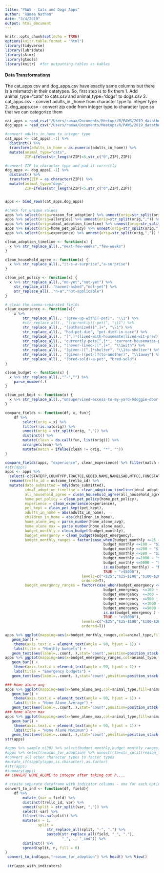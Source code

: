 ```yaml
---
title: "PAWS - Cats and Dogs Apps"
author: "Ramaa Nathan"
date: "3/4/2019"
output: html_document
---
```


```r
knitr::opts_chunk$set(echo = TRUE)
options(knitr.table.format = "html") 
library(tidyverse)
library(lubridate)
library(skimr)
library(gtools)
library(knitr)  #for outputting tables as kables
```
#### Data Transformations
The cat_apps.csv and dog_apps.csv have exactly same columns but there is a mismatch in their datatypes.
So, first step is to fix them
1. Add animal_type="cats" to cats.csv and animal_type="dogs" to dogs.csv 
2. cat_apps.csv - convert adults_in _home from character type to integer type
2. dog_apps.csv - convert zip code from integer type to character type so that we can categorize them


```r
cat_apps = read_csv("/Users/ramaa/Documents/Meetups/R/PAWS/2019_datathon/Data/cat_apps.csv")
dog_apps = read_csv("/Users/ramaa/Documents/Meetups/R/PAWS/2019_datathon/Data/dog_apps.csv")

#convert adults_in_home to integer type
cat_apps <- cat_apps[,-1] %>% 
  distinct() %>%
  transform(adults_in_home = as.numeric(adults_in_home)) %>%
  mutate(animal_type="cats",
         ZIP=ifelse(str_length(ZIP)<5,str_c("0",ZIP),ZIP))

#convert ZIP to character type and pad it correctly
dog_apps <- dog_apps[,-1] %>% 
  distinct() %>% 
  transform(ZIP = as.character(ZIP)) %>%
  mutate(animal_type="dogs",
         ZIP=ifelse(str_length(ZIP)<5,str_c("0",ZIP),ZIP))          


apps <- bind_rows(cat_apps,dog_apps)

#check for unique values
apps %>% select(orig=reason_for_adoption) %>% unnest(orig=str_split(orig,",")) %>% unique() 
apps %>% select(orig=allergies) %>% unnest(orig=str_split(orig,",")) %>% unique()
apps %>% select(orig=ideal_adoption_timeline) %>% unnest(orig=str_split(orig,",")) %>% unique()
apps %>% select(orig=home_pet_policy) %>% unnest(orig=str_split(orig,",")) %>% unique()
apps %>% select(orig=experience) %>% unnest(orig=str_split(orig,",")) %>% unique()

clean_adoption_timeline <- function(x) {
  x %>% str_replace_all(.,"next-few-weeks","few-weeks")
}

clean_household_agree <- function(x) {
  x %>% str_replace_all(.,"it-s-a-surprise","a-surprise")
}

clean_pet_policy <- function(x) {
  x %>% str_replace_all(.,"no-yet","not-yet") %>%
    str_replace_all(.,"havent-asked","not-yet") %>%
    str_replace_all(.,"n-a","not-applicable")
}

# clean the comma-separated fields
clean_experience <- function(x){
    x %>%
        str_replace_all(., "(grew-up-with)(-pet)", "\\1") %>% 
        #str_replace_all(., "(currently)(-pet)", "\\1") %>% 
        str_replace_all(., "(euthanized)[^,]+", "\\1") %>% 
        str_replace_all(., "had-pet-die", "pet-died-in-care") %>% 
        str_replace_all(., "[^,]*(lived-with-housemate|lived-wit-prev)[^,]*", "past-housemates-pet") %>% 
        str_replace_all(., "currently-pets[^,]*", "current-housemates-pet") %>% 
        str_replace_all(., "(never-lived-)[^,]+", "\\1with") %>% 
        str_replace_all(., "(given-)[^,]*shelter", "\\1to-shelter") %>% 
        str_replace_all(., "(given-)(pet-)?(to-another)", "\\1away") %>% 
        str_replace_all(., "(bred-sold)-a-pet", "bred-sold")
}

clean_budget <- function(x) {
  x %>% str_replace_all(.,"^-","") %>%
    parse_number(.)
}

clean_pet_kept <- function(x) {
  x %>% str_replace_all(.,"unsupervised-access-to-my-yard-9doggie-door-etc","unsupervised-access-to-my-yard-doggie-door-etc")
}

compare_fields <- function(df, x, fun){
    df %>% 
        select(orig = x) %>% 
        filter(!is.na(orig)) %>% 
        unnest(orig = str_split(orig, ",")) %>%
        distinct() %>% 
        mutate(clean = do.call(fun, list(orig))) %>% 
        arrange(clean) %>% 
        mutate(match = ifelse(clean != orig, "*", ""))
}

compare_fields(apps, "experience", clean_experience) %>% filter(match == "*")
#str(apps)
apps <- apps %>% 
  select(-c(STATEFP,COUNTYFP,TRACTCE,GEOID,NAME,NAMELSAD,MTFCC,FUNCSTAT,ALAND,AWATER,INTPTLAT,INTPTLON)) %>%
  rename(trello_id = outcome_trello_id) %>%
  mutate(date_submitted = mdy(date_submitted),
         ideal_adoption_timeline = clean_adoption_timeline(ideal_adoption_timeline),
         all_household_agree = clean_household_agree(all_household_agree),
         home_pet_policy = clean_pet_policy(home_pet_policy),
         experience = clean_experience(experience),
         pet_kept = clean_pet_kept(pet_kept),
         adults_in_home = abs(adults_in_home),
         children_in_home = abs(children_in_home),
         home_alone_avg = parse_number(home_alone_avg),
         home_alone_max = parse_number(home_alone_max),
         budget_monthly = clean_budget(budget_monthly),
         budget_emergency = clean_budget(budget_emergency),
         budget_monthly_ranges = factor(case_when(budget_monthly <=25 ~ "Less than $25",
                                             budget_monthly <=100 ~ "$25-$100",
                                             budget_monthly <=200 ~ "$100-$200",
                                             budget_monthly <=500 ~ "$200-$500",
                                             budget_monthly <=1000 ~ "$500-$1000",
                                             budget_monthly <=5000 ~ "$1000-$5000",
                                             is.na(budget_monthly) ~ "NA",
                                             TRUE ~ ">$5000"),
                                   levels=c("<$25","$25-$100","$100-$200","$200-$500","$500-$1000","$1000-$5000",">$5000","NA"),
                                   ordered=T),
         budget_emergency_ranges = factor(case_when(budget_emergency <=25 ~ "Less than $25",
                                             budget_emergency  <=100 ~ "$25-$100",
                                             budget_emergency  <=200 ~ "$100-$200",
                                             budget_emergency  <=500 ~ "$200-$500",
                                             budget_emergency  <=1000 ~ "$500-$1000",
                                             budget_emergency  <=5000 ~ "$1000-$5000",
                                             is.na(budget_emergency ) ~ "NA",
                                             TRUE ~ ">$5000"),
                                   levels=c("<$25","$25-$100","$100-$200","$200-$500","$500-$1000","$1000-$5000",">$5000","NA"),
                                   ordered=T))

apps %>% ggplot(mapping=aes(x=budget_monthly_ranges,col=animal_type,fill=animal_type)) +
   geom_bar() +
    theme(axis.text.x = element_text(angle = 90, hjust = 1)) +
    labs(title = "Monthly budgets") +
   geom_text(aes(label=..count..),stat='count',position=position_stack(1.1))
apps %>% ggplot(mapping=aes(x=budget_emergency_ranges,col=animal_type,fill=animal_type)) +
   geom_bar() +
    theme(axis.text.x = element_text(angle = 90, hjust = 1)) +
    labs(title = "Emergency budgets") +
   geom_text(aes(label=..count..),stat='count',position=position_stack(1.1))

### Home alone avg
apps %>% ggplot(mapping=aes(x=home_alone_avg,col=animal_type,fill=animal_type)) +
   geom_bar() +
    theme(axis.text.x = element_text(angle = 90, hjust = 1)) +
    labs(title = "Home Alone Average") +
   geom_text(aes(label=..count..),stat='count',position=position_stack(1.1))
### Home alone max
apps %>% ggplot(mapping=aes(x=home_alone_max,col=animal_type,fill=animal_type)) +
   geom_bar() +
    theme(axis.text.x = element_text(angle = 90, hjust = 1)) +
    labs(title = "Home Alone Maximum") +
   geom_text(aes(label=..count..),stat='count',position=position_stack(1.1))
str(apps)

#apps %>% sample_n(30) %>% select(budget_monthly,budget_monthly_ranges)
#apps %>% select(reason_for_adoption) %>% unnest(rfa=str_split(reason_for_adoption,","))
#convert all other character types to factor types
#mutate_if(sapply(apps,is.character),as.factor)
#str(apps)
#summary(apps)
## CONVERT HOME_ALONE to integer after taking out h....
```

```r

# create separate dataframe with indicator columns - one for each option of the provided categorical field
convert_to_ind <- function(df, field){
    df %>% 
        mutate_(var = field) %>% 
        distinct(trello_id, var) %>% 
        unnest(split = str_split(var, ",")) %>%
        select(-var) %>% 
        filter(!is.na(split)) %>% 
        mutate(n = 1,
               split = 
                   str_replace_all(split, "-", ".") %>% 
                   paste0(str_replace_all(field, "_", "."), 
                          "_", ., "_ind")) %>%
        distinct() %>% 
        spread(split, n, fill = 0)
}
 convert_to_ind(apps,"reason_for_adoption") %>% head() %>% View()
 
 str(apps_with_indicators)
```


